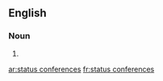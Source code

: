 ==English==

===Noun===
{{head|en|noun plural form|head=[[status]] [[conference]]s}}

# {{plural of|status conference|lang=en}}

[[ar:status conferences]]
[[fr:status conferences]]